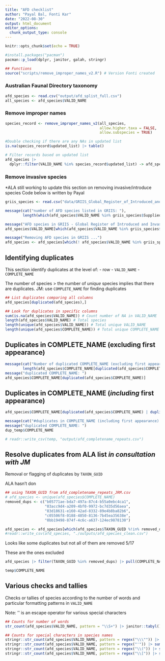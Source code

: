 ```yaml
---
title: "AFD checklist"
author: "Payal Bal, Fonti Kar"
date: "2022-08-30"
output: html_document
editor_options: 
  chunk_output_type: console
---
```


```r
knitr::opts_chunk$set(echo = TRUE)
```

```r
#install.packages("pacman")
pacman::p_load(dplyr, janitor, galah, stringr)

## Functions 
source("scripts/remove_improper_names_v2.R") # Version Fonti created
```

### Australian Faunal Directory taxonomy

```r
afd_species <- read.csv("output/afd_splist_full.csv")
all_species <- afd_species$VALID_NAME 
```

### Remove improper names 

```r
species_record <- remove_improper_names_v2(all_species,
                                           allow.higher.taxa = FALSE,
                                           allow.subspecies = TRUE)

#Double checking if there are any NAs in updated list
is.na(species_record$updated_list) |> table() 

# Filter records based on updated list
afd_species |> 
  dplyr::filter(VALID_NAME %in% species_record$updated_list) -> afd_species
```

### Remove invasive species 

*ALA still working to update this section on removing invasive/introduce species
Code below is written by Payal

```r
griis_species <- read.csv("data/GRIIS_Global_Register_of_Introduced_and_Invasive_Species_Australia.csv")

message(cat("number of AFD species listed in GRIIS: "),
        length(which(afd_species$VALID_NAME %in% griis_species$Supplied.Name)))

message("AFD species in GRIIS - Global Register of Introduced and Invasive Species - Australia: ")
afd_species$VALID_NAME[which(afd_species$VALID_NAME %in% griis_species$Supplied.Name)]

message("Removing AFD species in GRIIS ...")
afd_species <- afd_species[which(! afd_species$VALID_NAME %in% griis_species$Supplied.Name),]
```

## Identifying duplicates 

This section identify duplicates at the level of: 
- row
- `VALID_NAME`
- `COMPLETE_NAME`

The number of species > the number of _unique_ species implies that there are duplicates.
JM: use `COMPLETE_NAME` for finding duplicates


```r
## List duplicates comparing all columns
afd_species[duplicated(afd_species),] 

## Look for duplicates in specific columns
sum(is.na(afd_species$VALID_NAME)) # Count number of NA in VALID_NAME
length(afd_species$VALID_NAME) # Total species
length(unique(afd_species$VALID_NAME)) # Total unique VALID_NAME
length(unique(afd_species$COMPLETE_NAME)) # Total unique COMPLETE_NAME
```

## Duplicates in COMPLETE_NAME (excluding first appearance)

```r
message(cat("Number of duplicated COMPLETE_NAME (excluding first appearance): "), 
        length(afd_species$COMPLETE_NAME[duplicated(afd_species$COMPLETE_NAME)]))
message("duplicated COMPLETE_NAME: ")
afd_species$COMPLETE_NAME[duplicated(afd_species$COMPLETE_NAME)]
```

## Duplicates in COMPLETE_NAME (*including* first appearance)

```r

afd_species$COMPLETE_NAME[duplicated(afd_species$COMPLETE_NAME) | duplicated(afd_species$COMPLETE_NAME, fromLast=TRUE)] -> dup_temp

message(cat("#duplicates in COMPLETE_NAME (including first appearance) : ", length(dup_temp)))
message("duplicated COMPLETE_NAME: ")
dup_temp$COMPLETE_NAME

# readr::write_csv(temp, "output/afd_completename_repeats.csv")

```

## Resolve duplicates from ALA list *in consultation with JM*

Removal or flagging of duplicates by `TAXON_GUID` 

ALA hasn't don

```r
## using TAXON_GUID from afd_completename_repeats_JRM.csv
# afd_species <- unique(afd_species$COMPLETE_NAME)
removed_dups <- c("b05771ae-bda7-497a-87c4-b55a0ebc4ca1",
                  "03acc9d4-a209-4bf0-9972-bc7d35d56aea",
                  "83d18631-e160-42ad-8332-89e4b8ba82b6",
                  "c05506f8-0188-4850-8136-7b45ea35638e",
                  "0bb19498-874f-4c6c-a637-124ec9878130")

afd_species <- afd_species[which(afd_species$TAXON_GUID %!in% removed_dups),]
#readr::write_csv(afd_species, "./outputs/afd_species_clean.csv")
```

Looks like some duplicates but not all of them are removed 5/17

These are the ones excluded

```r
afd_species |> filter(TAXON_GUID %in% removed_dups) |> pull(COMPLETE_NAME)

temp$COMPLETE_NAME
```

## Various checks and tallies

Checks or tallies of species according to the number of words and particular formatting patterns in `VALID_NAME`

Note: '\' is an escape operator for various special characters

```r
## Counts for number of words
str_count(afd_species$VALID_NAME, pattern = "\\S+") |> janitor::tabyl()

## Counts for special characters in species names
stringr::str_count(afd_species$VALID_NAME, pattern = regex("\\\"")) |> sum() # Counting occurrences for \"
stringr::str_count(afd_species$VALID_NAME, pattern = regex("'")) |> sum() # Counting occurrences for '
stringr::str_count(afd_species$VALID_NAME, pattern = regex("\\(")) |> sum() 
stringr::str_count(afd_species$VALID_NAME, pattern = regex("\\[")) |> sum() 
```




